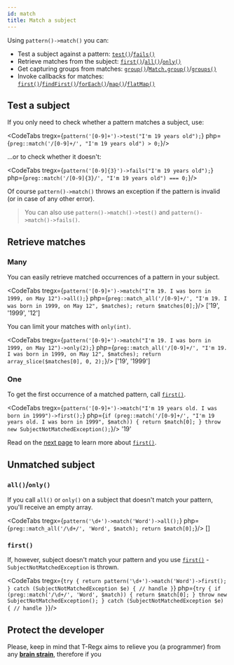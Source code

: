 ```yaml
---
id: match
title: Match a subject
---
```



Using `pattern()->match()` you can:
 - Test a subject against a pattern: [`test()`]/[`fails()`]
 - Retrieve matches from the subject: [`first()`]/[`all()`]/[`only()`]
 - Get capturing groups from matches: [`group()`]/[`Match.group()`]/[`groups()`]
 - Invoke callbacks for matches: [`first()`]/[`findFirst()`]/[`forEach()`]/[`map()`]/[`flatMap()`]

## Test a subject

If you only need to check whether a pattern matches a subject, use:

<CodeTabs
    tregx={`pattern('[0-9]+')->test("I'm 19 years old");`}
    php={`preg::match('/[0-9]+/', "I'm 19 years old") > 0;`}/>

...or to check whether it doesn't:

<CodeTabs
    tregx={`pattern('[0-9]{3}')->fails("I'm 19 years old");`}
    php={`preg::match('/[0-9]{3}/', "I'm 19 years old") === 0;`}/>

Of course `pattern()->match()` throws an exception if the pattern is invalid (or in case of any other error).

> You can also use `pattern()->match()->test()` and `pattern()->match()->fails()`.

## Retrieve matches

### Many

You can easily retrieve matched occurrences of a pattern in your subject.

<CodeTabs
    tregx={`pattern('[0-9]+')->match("I'm 19. I was born in 1999, on May 12")->all();`}
    php={`preg::match_all('/[0-9]+/', "I'm 19. I was born in 1999, on May 12", $matches);
return $matches[0];`}/>
<Result>['19', '1999', '12']</Result>

You can limit your matches with `only(int)`.

<CodeTabs
    tregx={`pattern('[0-9]+')->match("I'm 19. I was born in 1999, on May 12")->only(2);`}
    php={`preg::match_all('/[0-9]+/', "I'm 19. I was born in 1999, on May 12", $matches);
return array_slice($matches[0], 0, 2);`}/>
<Result>['19', '1999']</Result>

### One

To get the first occurrence of a matched pattern, call [`first()`].

<CodeTabs
    tregx={`pattern('[0-9]+')->match("I'm 19 years old. I was born in 1999")->first();`}
    php={`if (preg::match('/[0-9]+/', "I'm 19 years old. I was born in 1999", $match)) {
    return $match[0];
}
throw new SubjectNotMatchedException();`}/>
<Result>'19'</Result>

Read on the [next page](match-first.mdx) to learn more about [`first()`].

## Unmatched subject

### `all()`/`only()`

If you call `all()` or `only()` on a subject that doesn't match your pattern, you'll receive an empty array.

<CodeTabs
    tregx={`pattern('\d+')->match('Word')->all();`}
    php={`preg::match_all('/\d+/', 'Word', $match);
return $match[0];`}/>
<Result>[]</Result>

### `first()`

If, however, subject doesn't match your pattern and you use [`first()`] - `SubjectNotMatchedException` is thrown.

<CodeTabs
    tregx={`try {
    return pattern('\d+')->match('Word')->first();
}
catch (SubjectNotMatchedException $e) {
    // handle
}`}
    php={`try {
    if (preg::match('/\d+/', 'Word', $match)) {
        return $match[0];
    }
    throw new SubjectNotMatchedException();
}
catch (SubjectNotMatchedException $e) {
    // handle
}`}/>

## Protect the developer

Please, keep in mind that T-Regx aims to relieve you (a programmer) from any [**brain strain**](overview.mdx#brain-strain),
therefore if you 

[`test()`]: #test-a-subject
[`fails()`]: #test-a-subject
[`first()`]: #one
[`all()`]: #many
[`only()`]: #many
[`group()`]: match-details.md
[`Match.group()`]: match-details.md
[`groups()`]: match-details.md
[`first()`]: match-first.mdx#use-first-with-callback
[`findFirst()`]: match-find-first.mdx
[`forEach()`]: match-for-each.mdx
[`map()`]: match-map.mdx
[`flatMap()`]: match-flat-map.mdx
